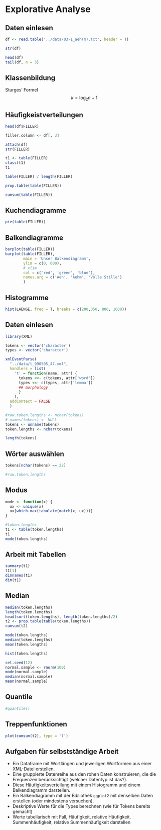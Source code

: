 # Explorative Analyse

## Daten einlesen
```r
df <- read.table('../data/03-1_aeh(m).txt', header = T)

str(df)

head(df)
tail(df, n = 3)
```

## Klassenbildung

Sturges' Formel
$$
k = \log_2 n + 1
$$

## Häufigkeistverteilungen
```r
head(df$FILLER)

filler.column <- df[, 3]

attach(df)
str(FILLER)

t1 <- table(FILLER)
class(t1)
t1

table(FILLER) / length(FILLER)

prop.table(table(FILLER))

cumsum(table(FILLER))
```


## Kuchendiagramme

```r
pie(table(FILLER))
```


## Balkendiagramme

```r
barplot(table(FILLER))
barplot(table(FILLER),
        main = 'Unser Balkendiagramm',
        ylim = c(0, 600),
        # xlim
        col = c('red', 'green', 'blue'),
        names.arg = c('Aeh', 'Aehm', 'Volle Stille')
        )

```


## Histogramme
```r
hist(LAENGE, freq = T, breaks = c(200,350, 800, 1600))
```

## Daten einlesen
```r
library(XML)

tokens <- vector('character')
types <- vector('character')

xmlEventParse(
  "../data/t_990505_47.xml", 
  handlers = list(
    't' = function(name, attr) {
      tokens <<- c(tokens, attr['word'])
      types <<- c(types, attr['lemma'])
      ## morphology
      }
    ),
  addContext = FALSE
  )

#raw.token.lengths <- nchar(tokens)
# names(tokens) <- NULL
tokens <- unname(tokens)
token.lengths <- nchar(tokens)

```

```r
length(tokens)
```

## Wörter auswählen

```r
tokens[nchar(tokens) == 22]
```

```r
#raw.token.lengths
```

## Modus
```r
mode <- function(x) {
  ux <- unique(x)
  ux[which.max(tabulate(match(x, ux)))]
}

#token.lengths
t1 <- table(token.lengths)
t1 
mode(token.lengths)
```

## Arbeit mit Tabellen
```r
summary(t1)
t1[1]
dimnames(t1)
dim(t1)
```

## Median
```r
median(token.lengths)
length(token.lengths)
head(sort(token.lengths), length(token.lengths)/2)
t2 <- prop.table(table(token.lengths))
cumsum(t2)
```

```r
mode(token.lengths)
median(token.lengths)
mean(token.lengths)

```
```r
hist(token.lengths)
```

```r
set.seed(12)
normal.sample <- rnorm(100)
mode(normal.sample)
median(normal.sample)
mean(normal.sample)
```


## Quantile
```r
#quantile()
```

## Treppenfunktionen
```r

plot(cumsum(t2), type = 'l')

```

## Aufgaben für selbstständige Arbeit
* Ein Dataframe mit Wortlängen und jeweiligen Wortformen aus einer XML-Datei erstellen.
* Eine gruppierte Datenreihe aus den rohen Daten konstruieren, die die Frequenzen berücksichtigt
  (welcher Datentyp ist das?).
* Diese Häufigkeitsverteilung mit einem Histogramm und einem Balkendiagramm darstellen.
* Ein Balkendiagramm mit der Bibliothek `ggplot2` mit denselben Daten erstellen (oder mindestens versuchen).
* Deskriptive Werte für die Types berechnen (wie für Tokens bereits gemacht)
* Werte tabellarisch mit Fall, Häufigkeit, relative Häufigkeit, Summenhäufigkeit, relative Summenhäufigkeit darstellen
